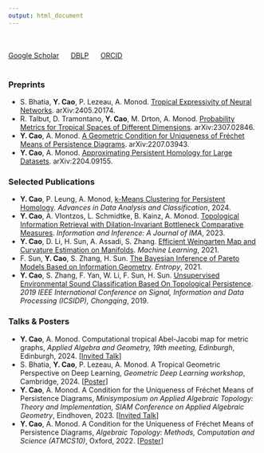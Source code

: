 ```yaml
---
output: html_document
---
```


<br><br>[Google Scholar](https://scholar.google.com/citations?user=JlKKsdAAAAAJ&hl=en) &nbsp;&nbsp;&nbsp;&nbsp; [DBLP](https://dblp.org/pid/241/9884.html) &nbsp;&nbsp;&nbsp;&nbsp; [ORCID](https://orcid.org/0000-0001-8856-2902)<br><br>

### Preprints

- S. Bhatia, **Y. Cao**, P. Lezeau, A. Monod. <u>[Tropical Expressivity of Neural Networks](https://arxiv.org/abs/2405.20174)</u>. arXiv:2405.20174.
- R. Talbut, D. Tramontano, **Y. Cao**, M. Drton, A. Monod. <u>[Probability Metrics for Tropical Spaces of Different Dimensions](https://arxiv.org/abs/2307.02846)</u>. arXiv:2307.02846.
- **Y. Cao**, A. Monod. <u>[A Geometric Condition for Uniqueness of Fréchet Means of Persistence Diagrams](https://arxiv.org/abs/2207.03943)</u>. arXiv:2207.03943.
- **Y. Cao**, A. Monod. <u>[Approximating Persistent Homology for Large Datasets](https://arxiv.org/abs/2204.09155)</u>. arXiv:2204.09155.


### Selected Publications 

- **Y. Cao**, P. Leung, A. Monod, <u>[k-Means Clustering for Persistent Homology](https://link.springer.com/article/10.1007/s11634-023-00578-y)</u>. *Advances in Data Analysis and Classification*, 2024.
- **Y. Cao**, A. Vlontzos, L. Schmidtke, B. Kainz, A. Monod. <u>[Topological Information Retrieval with Dilation-Invariant Bottleneck Comparative Measures](https://academic.oup.com/imaiai/article/12/3/iaad022/7217093)</u>. *Information and Inference: A Journal of IMA*, 2023.
- **Y. Cao**, D. Li, H. Sun, A. Assadi, S. Zhang. <u>[Efficient Weingarten Map and Curvature Estimation on Manifolds](https://link.springer.com/article/10.1007%2Fs10994-021-05953-4)</u>. *Machine Learning*, 2021.
- F. Sun, **Y. Cao**, S. Zhang, H. Sun. <u>[The Bayesian Inference of Pareto Models Based on Information Geometry](https://www.mdpi.com/1099-4300/23/1/45)</u>. *Entropy*, 2021.
- **Y. Cao**, S. Zhang, F. Yan, W. Li, F. Sun, H. Sun. <u>[Unsupervised Environmental Sound Classification Based On Topological Persistence](https://ieeexplore.ieee.org/document/9173135)</u>. *2019 IEEE International Conference on Signal, Information and Data Processing (ICSIDP), Chongqing*, 2019.



### Talks & Posters

- **Y. Cao**, A. Monod. Computational tropical Abel-Jacobi map for metric graphs, *Applied Algebra and Geometry, 19th meeting, Edinburgh*, Edinburgh, 2024. [[Invited Talk](https://sites.google.com/view/appliedalgebraandgeometry/home/19th-meeting-edinburgh?authuser=0)] 
- S. Bhatia, **Y. Cao**, P. Lezeau, A. Monod. A Tropical Geometric Perspective on Deep Learning, *Geometric Deep Learning workshop*, Cambridge, 2024. [[Poster](/papers-and-ppts/TropicalNN-Poster.pdf)]
- **Y. Cao**, A. Monod. A Condition for the Uniqueness of Fréchet Means of Persistence Diagrams, *Minisymposium on Applied Algebraic Topology: Theory and Implementation, SIAM Conference on Applied Algebraic Geometry*, Eindhoven, 2023. [[Invited Talk]()]
- **Y. Cao**, A. Monod. A Condition for the Uniqueness of Fréchet Means of Persistence Diagrams, *Algebraic Topology: Methods, Computation and Science (ATMCS10)*, Oxford, 2022. [[Poster](/papers-and-ppts/ATMCS10.pdf)]



